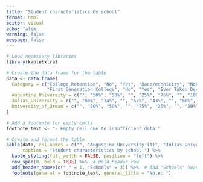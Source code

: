 ```yaml
---
title: "Student characteristics by school"
format: html
editor: visual
echo: false
warning: false
message: false
---
```


```r
# Load necessary libraries
library(kableExtra)

# Create the data frame for the table
data <- data.frame(
  Category = c("College Retention", "No", "Yes", "Race/ethnicity", "Non-white", "White", 
               "First Generation College", "No", "Yes", "Ever Taken DevEd Courses", "No", "Yes", "Average GPA"),
  Augustine_University = c("", "50%", "50%", "", "25%", "75%", "", "100%", "-", "", "25%", "75%", "3.41"),
  Julias_University = c("", "86%", "14%", "", "57%", "43%", "", "86%", "14%", "", "43%", "57%", "2.61"),
  University_of_Dream = c("", "50%", "50%", "", "75%", "25%", "", "50%", "50%", "", "50%", "50%", "3.08")
)

# Add a footnote for empty cells
footnote_text <- "- Empty cell due to insufficient data."

# Create and format the table
kable(data, col.names = c("", "Augustine University (1)", "Julias University (2)", "University of Dream (3)"),
      caption = "Student characteristics by school.") %>%
  kable_styling(full_width = FALSE, position = "left") %>%
  row_spec(0, bold = TRUE) %>%  # Bold header row
  add_header_above(c(" " = 1, "Schools" = 3)) %>%  # Add "Schools" header above universities
  footnote(general = footnote_text, general_title = "Note: ")

```
